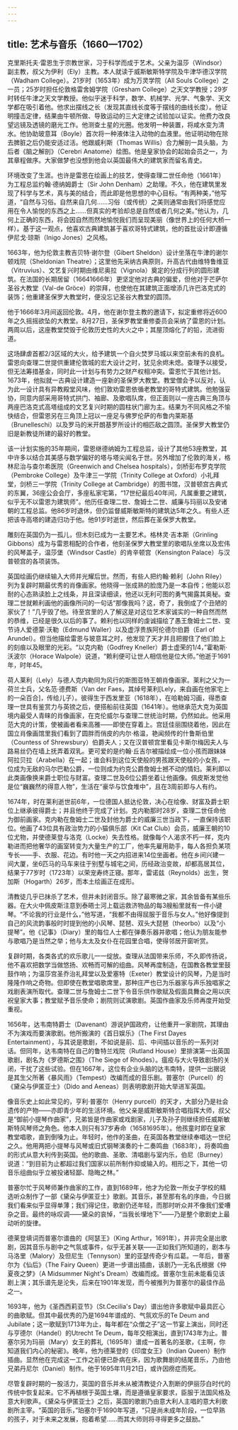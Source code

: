 ```yaml
---
---
---
```

title: 艺术与音乐（1660—1702）
---




克里斯托夫·雷恩生于宗教世家，习于科学而成于艺术。父亲为温莎（Windsor）副主教，叔父为伊利（Ely）主教。本人就读于威斯敏斯特学院及牛津华德汉学院（Wadham College）。21岁时（1653年）成为万灵学院（All Souls College）之一员；25岁时担任伦敦格雷舍姆学院（Gresham College）之天文学教授；29岁时转任牛津之天文学教授。他似乎迷于科学，数学、机械学、光学、气象学、天文学都在吸引着他。他求出摆线之长（发现其直线长度等于摆线的曲线长度）。他证明撞击定律，结果由牛顿所做、导致运动的三大定律之试验加以证实。他费力改良望远镜及透镜的磨光工作。他测查土星的光圈。他发明一种装置，将咸水变为清水。他协助玻意耳（Boyle）首次将一种液体注入动物的血液里。他证明动物在除去脾脏之后仍能安适过活。他跟威利斯（Thomas Willis）合力解剖一具头脑，为后者《脑之解剖》（Cerebri Anatome）绘图。他是皇家协会的起始会员之一，为其章程做序。大家做梦也没想到他会以英国最伟大的建筑家而留名青史。

环境改变了生涯。也许是雷恩在绘画上的技艺，使得查理二世任命他（1661年）为工程总监约翰·德纳姆爵士（Sir John Denham）之助理。不久，他在建筑里发现了科学与艺术，真与美的结合，而此即是他思想的中心目标。“有两种美，”他写道，“自然与习俗。自然来自几何……习俗（或传统）之美则通常由我们将感觉应用在令人愉悦的东西之上……但真实的考验却总是自然或者几何之美。”他认为，几何上正确的东西，将会因自然而然地愉悦我们而呈现美丽（像世界上的任何大桥一样）。基于这一观点，他喜欢古典建筑甚于喜欢哥特式建筑，他的首批设计即遵循伊尼戈·琼斯（Inigo Jones）之风格。

1663年，他为伦敦主教吉贝特·谢尔登（Gibert Sheldon）设计坐落在牛津的谢尔顿戏院（Sheldonian Theatre）；这里他先采纳古典原则，升高古代由维特鲁维亚（Vitruvius）、文艺复兴时期由维尼奥拉（Vignola）奠定的分成行列的圆形建筑。在法国的长期居留（16641666年）更坚定他对古典的偏爱，但他对于芒萨尔圣谷大教堂（Val-de Gröce）的崇拜，也使他在其建筑正面增添几许巴洛克式的装饰；他重建圣保罗大教堂时，便没忘记圣谷大教堂的圆顶。

他于1666年3月间返回伦敦。4月，他在谢尔登主教的邀请下，拟定重修将近600年之久摇摇欲坠的大教堂。8月27日，圣保罗教堂重修委员会采纳了雷恩的计划。两周以后，这座教堂焚毁于伦敦历史性的大火之中；其屋顶熔化了的铅，流进街道。

这场肆虐首都2/3区域的大火，给予建筑一个自火焚罗马城以来空前未有的良机。雷恩向查理二世提供重建伦敦城的宏大设计之时，犹见余烬未熄。查理予以接受，但无法筹措基金，同时此一计划与有势力之财产权相冲突。雷恩忙于其他计划。1673年，他拟就一古典设计建造一座新的圣保罗大教堂。教堂僧会予以反对，认为此一设计具有异教殿堂风味，他们敦劝雷恩依循老教堂的哥特式建筑。他勉强妥协，同意内部采用哥特式拱门、袖廊、及歌唱队席，但正面则以一座古典三角顶与两座巴洛克式高塔组成的文艺复兴时期的圆柱状门廊为主。结果为不同风格之不愉快结合，但雷恩另在三角顶上冠以一座足与佛罗伦萨的布鲁内莱斯基（Brunelleschi）以及罗马的米开朗基罗所设计的相匹敌之圆顶。圣保罗大教堂仍旧是新教徒所建的最好的教堂。

该一计划实施的35年期间，雷恩继德纳姆为工程总监，设计了其他53座教堂，其中许多以结合其美感与数学偏好的塔与塔尖闻名于世。另外增加了伦敦的海关，格林尼治与查尔希医院（Greenwich and Chelsea hospitals），剑桥彭布罗克学院（Pembroke College）及牛津三一学院（Trinity College at Oxford）小礼拜堂，剑桥三一学院（Trinity College at Cambridge）的图书馆，汉普顿宫古典式的东翼，36座公会会厅，多座私家宅第，“17世纪最后40年间，凡属重要之建筑，似乎无不以雷恩为建筑师”。他历任查理二世、詹姆士二世、威廉与玛丽以及安诸朝的工程总监。他86岁时退休，但仍监督威斯敏斯特的建筑达5年之久。有些人还把该寺高塔的建造归功于他。他91岁时逝世，然后葬在圣保罗大教堂。

雕刻在英国仍为一孤儿，但木刻已成为一主要艺术。格林灵·吉本斯（Grinling Gibbons）成为与雷恩相配的合作者，他刻圣保罗大教堂里的歌唱队坐席以及宏伟的风琴盖子，温莎堡（Windsor Castle）的肯辛顿宫（Kensington Palace）与汉普顿宫的各项装饰。

英国绘画仍继续输入大师并光耀后世。然而，有些人把约翰·赖利（John Riley）列为复辟时期最优秀的肖像画家。他晓得一张成熟的脸庞乃是一本自传；他能以忍耐的心态熟读脸上之线条，并且深读细读，他还以无利可图的勇气揭露其奥秘。查理二世就赖利画他的画像所问的一句话“那像我吗？这，奇了，我倒成了个丑陋的家伙了！”几乎毁了他。待至宫里的人了解这是对这位艺术家诚实的一种自然而然的恭维，已经是很久以后的事了。赖利也以同样的虔诚描绘了愚王詹姆士二世、变节诗人爱德蒙·沃勒（Edmund Waller）以及虚浮贵族阿伦德尔伯爵（Earl of Arundel）。但当他描绘雷恩与玻意耳之时，他发现了天才并且把握住了他们脸上的刻痕以及眼里的光彩。“以克内勒（Godfrey Kneller）爵士虚荣的1/4，”霍勒斯·沃波尔（Horace Walpole）说道，“赖利便可让世人相信他是位大师。”他逝于1691年，时年45。

荷人莱利（Lely）与德人克内勒同为风行的斯图亚特王朝肖像画家。莱利之父为一荷兰士兵，父名范·德费斯（Van der Faes，其绰号莱利[Lely，来自画在他家宅上的一朵百合]，传给儿子）。彼得生于西发里亚（1618年），在哈勒姆习画，得悉查理一世具有鉴赏力与英镑之后，便搭船前往英国（1641年）。他继承范大克为英国境内最受人青睐的肖像画家，在克伦威尔与查理二世统治时期，仍然如此。他采用范大克的计策，使被画者看来高雅——即使在穿着上。宫廷佳丽围绕着他，因此在国立肖像画馆里我们看到了圆胖而俏皮的内尔·格温，艳闻频传的什鲁斯伯里（Countess of Shrewsbury）伯爵夫人；又在汉普顿宫里看见卡斯尔梅因夫人与路易丝仍在墙上抚弄着双乳。更可爱的是约翰·丘吉尔被描绘成一位小孩而跟妹妹阿拉贝拉（Arabella）在一起；谁会料到这位天使般的男孩跟天使般的小女孩，一位成为无敌的马尔巴勒公爵，一位则成为约克公爵詹姆士撼不动的情妇。莱利即以此类画像换来爵士职位与财富。查理二世及6位公爵坐着让他画像。佩皮斯发觉他是位“巍巍然的得意人物”，生活在“豪华与饮食堆中”，且在3周前即与人有约。

1674年，时在莱利逝世前6年，一位德国人抵达伦敦，决心在绘像、财富及爵士职位上继承彼得爵士；并且他终于完成了计划。克内勒那时28岁，查理二世任命他为御前画家。克内勒在詹姆士二世及封他为爵士的威廉三世当政下，一直保持该职位。他画了43位具有政治势力的小猫俱乐部（Kit Cat Club）会员，威廉王朝的10位尤物，并使德莱登与洛克（Locke）失去性格。就像每个人渴求不朽一样，克内勒进而把他奢华的画室转变为大量生产的工厂，他率先雇用助手，每人各担负某项专长——手、衣服、花边。有时他一天之内招进来14位坐画者。他在乡间兴建一间大厦，坐6匹马的马车来往于别墅与城宅之间，历经政治变故，却都高居其位，结果于77岁时（1723年）以荣宠寿终正寝。那年，雷诺兹（Reynolds）出生，贺加斯（Hogarth）26岁，而本土绘画正在成形。

清教徒几乎已抹杀了艺术，但并未封闭音乐。除了最寒微之家，其余皆备有某些乐器。在大火中佩皮斯注意到泰晤士河上载运救济物品的每3艘船里就有一件小键琴。“不论我的行业是什么，”他写道，“我都不由得屈服于音乐与女人。”他好像提到自己的风流韵事般时时提到他的小风琴、琵琶、双头大琵琶（theorbo）以及“小提琴”。他《记事》（Diary）里的每位人士都在弹奏乐器并歌唱；他认为朋友能参与歌唱乃是当然之举；他与太太及女仆在花园里合唱，使得邻居开窗听赏。

复辟时期，各类各式的欢乐歌儿一一绽放。查理从法国带来乐师，不久即传扬说，他不喜欢把数学当做悠扬、欢畅而可解的组曲。风琴再度制造，在国教各教堂里鼓鼓作响；为温莎宫圣乔治礼拜堂以及爱塞特（Exeter）教堂设计的风琴，乃是当时隆隆作响之奇物。但即使在教堂唱歌席里，那种庄严也已为乐器家与声乐独唱家之戏剧表演所取代。查理二世与詹姆士二世下令音乐供作歌赋及假面具舞会之用以庆祝皇家大事；教堂赋予音乐使命；剧院则试演歌剧。英国作曲家及乐师再度开始受重视。

1656年，达韦南特爵士（Davenant）游说护国政府，让他重开一家剧院，其理由不为演戏而要演歌剧。他所搬演的《首日娱乐》（The First Dayes Entertainment），与其说是歌剧，不如说是前、后、中间插以音乐的一系列对话。但同年，达韦南特在自己的鲁特兰戏院（Rutland House）里排演第一出英国歌剧，剧名为《罗德斯之围》（The Siege of Rhodes）。瘟疫与大火导致剧场的关闭，干扰了这些试验。但在1667年，这位有企业头脑的达韦南特，提供一出据说是其生父所著《暴风雨》（Tempest）改编而成的音乐剧。普塞尔（Purcell）的《黛朵与伊匿亚士》（Dido and Aeneas）则表明歌剧开始大举进军英国。

像音乐史上如此常见的，亨利·普塞尔（Henry purcell）的天才，大部分乃是社会遗传的产物——亦即青少年的生活环境。他父亲是威斯敏斯特合唱指挥大师，叔父是“御前小提琴作曲家”，兄弟皆是作曲家或戏剧家，儿子及孙子则继续担任威斯敏斯特风琴师之角色。他本人则只有37岁寿命（16581695年）。他孩童时即在皇家教堂唱歌，直到倒嗓为止。年轻时，他作的圣曲，在英国各教堂继续奉唱达一世纪之久。他用两把小提琴与风琴或旧式钢琴演奏的十二奏鸣曲（1683年），将奏鸣曲的形式从意大利传到英国。他的歌曲、圣歌、清唱剧与室内乐，伯尼（Burney）说道：“到目前为止都超过我们国家以前所制作抑或输入的。相形之下，其他一切音乐组曲似乎立被投诸轻鄙、隐晦之林。”

普塞尔忙于风琴师兼作曲家的工作，直到1689年，他才为伦敦一所女子学校的精选听众制作了一部《黛朵与伊匿亚士》歌剧。其音乐，甚至那有名的序曲，今日据我们看来似乎显得单薄；我们得记住，歌剧仍还年轻，而那时听众并不像我们爱嘈杂之音。最终的咏叹调——黛朵的哀悼，“当我长埋地下”——乃是整个歌剧史上最动听的旋律。

德莱登填词而普塞尔谱曲的《阿瑟王》（King Arthur，1691年），并非完全是出歌剧，因其音乐与剧中之气氛或事件，似乎无甚关联——正如我们所知道的，剧本与马洛里（Malory）及但尼生（Tennyson）里的亚瑟传奇少有瓜葛。一年后，普塞尔为《仙后》（The Fairy Queen）更进一步谱出插曲，该剧乃一无名氏根据《仲夏夜之梦》（A Midsummer Night's Dream）改编而成。普塞尔生前未能看见该剧上演；其乐谱先是沦失，后来在1901年发现，而今被推列为普塞尔的最佳作品之一。

1693年，他为《圣西西莉亚节》（St.Cecilia's Day）谱出他许多歌赋中最具匠心的曲歌赋。但其中最优秀的乃是1694年谱成的、气氛欢乐的Te Deum and Jubilate；这一歌赋到1713年为止，每年都在“众僧之子”这一节宴上演出，同时还与亨德尔（Handel）的Utrecht Te Deum，每年交相演出，直到1743年为止。普塞尔另为玛丽（Mary）女王的葬礼（1695年）谱成一首著名的圣歌，《主啊，你知道我们内心的秘密》。晚年，他为德莱登的《印度女王》（Indian Queen）制作插曲。显然他在完成这一工作之前便已卧病在床，因为歌舞剧的结尾音乐，乃由他兄弟丹尼尔（Daniel）制作。他于1695年11月21日，或许因痨症而死。

尽管复辟时期的一股活力，英国的音乐并未从被清教徒介入割断的伊丽莎白时代的传统中恢复起来。它不再植根于英国土壤，而是遵循皇家要求，臣服于法国风格及意大利歌声。《黛朵与伊匿亚士》之后，英国的歌剧乃由意大利人主唱的意大利歌剧所主宰。“英国的音乐，”珀塞尔于1690年写道，“只是尚未成年阶段，一位早熟的孩子，对于未来之发展，抱着希望……而其大师则将寻得更多之鼓励。”